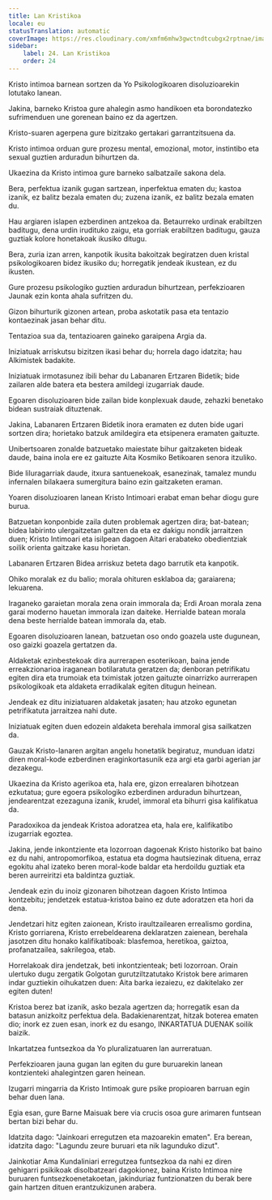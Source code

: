 ```yaml
---
title: Lan Kristikoa
locale: eu
statusTranslation: automatic
coverImage: https://res.cloudinary.com/xmfm6mhw3gwctndtcubgx2rptnae/image/upload/v1741354419/small_cover_la_gran_rebelion_28716e29d2.webp
sidebar:
    label: 24. Lan Kristikoa
    order: 24
---
```

Kristo intimoa barnean sortzen da Yo Psikologikoaren disoluzioarekin lotutako lanean.

Jakina, barneko Kristoa gure ahalegin asmo handikoen eta borondatezko sufrimenduen une gorenean baino ez da agertzen.

Kristo-suaren agerpena gure bizitzako gertakari garrantzitsuena da.

Kristo intimoa orduan gure prozesu mental, emozional, motor, instintibo eta sexual guztien arduradun bihurtzen da.

Ukaezina da Kristo intimoa gure barneko salbatzaile sakona dela.

Bera, perfektua izanik gugan sartzean, inperfektua ematen du; kastoa izanik, ez balitz bezala ematen du; zuzena izanik, ez balitz bezala ematen du.

Hau argiaren islapen ezberdinen antzekoa da. Betaurreko urdinak erabiltzen baditugu, dena urdin irudituko zaigu, eta gorriak erabiltzen baditugu, gauza guztiak kolore honetakoak ikusiko ditugu.

Bera, zuria izan arren, kanpotik ikusita bakoitzak begiratzen duen kristal psikologikoaren bidez ikusiko du; horregatik jendeak ikustean, ez du ikusten.

Gure prozesu psikologiko guztien arduradun bihurtzean, perfekzioaren Jaunak ezin konta ahala sufritzen du.

Gizon bihurturik gizonen artean, proba askotatik pasa eta tentazio kontaezinak jasan behar ditu.

Tentazioa sua da, tentazioaren gaineko garaipena Argia da.

Iniziatuak arriskutsu bizitzen ikasi behar du; horrela dago idatzita; hau Alkimistek badakite.

Iniziatuak irmotasunez ibili behar du Labanaren Ertzaren Bidetik; bide zailaren alde batera eta bestera amildegi izugarriak daude.

Egoaren disoluzioaren bide zailan bide konplexuak daude, zehazki benetako bidean sustraiak dituztenak.

Jakina, Labanaren Ertzaren Bidetik inora eramaten ez duten bide ugari sortzen dira; horietako batzuk amildegira eta etsipenera eramaten gaituzte.

Unibertsoaren zonalde batzuetako maiestate bihur gaitzaketen bideak daude, baina inola ere ez gaituzte Aita Kosmiko Betikoaren senora itzuliko.

Bide liluragarriak daude, itxura santuenekoak, esanezinak, tamalez mundu infernalen bilakaera sumergitura baino ezin gaitzaketen eraman.

Yoaren disoluzioaren lanean Kristo Intimoari erabat eman behar diogu gure burua.

Batzuetan konponbide zaila duten problemak agertzen dira; bat-batean; bidea labirinto ulergaitzetan galtzen da eta ez dakigu nondik jarraitzen duen; Kristo Intimoari eta isilpean dagoen Aitari erabateko obedientziak soilik orienta gaitzake kasu horietan.

Labanaren Ertzaren Bidea arriskuz beteta dago barrutik eta kanpotik.

Ohiko moralak ez du balio; morala ohituren esklaboa da; garaiarena; lekuarena.

Iraganeko garaietan morala zena orain immorala da; Erdi Aroan morala zena garai moderno hauetan immorala izan daiteke. Herrialde batean morala dena beste herrialde batean immorala da, etab.

Egoaren disoluzioaren lanean, batzuetan oso ondo goazela uste dugunean, oso gaizki goazela gertatzen da.

Aldaketak ezinbestekoak dira aurrerapen esoterikoan, baina jende erreakzionarioa iraganean botilaratuta geratzen da; denboran petrifikatu egiten dira eta trumoiak eta tximistak jotzen gaituzte oinarrizko aurrerapen psikologikoak eta aldaketa erradikalak egiten ditugun heinean.

Jendeak ez ditu iniziatuaren aldaketak jasaten; hau atzoko egunetan petrifikatuta jarraitzea nahi dute.

Iniziatuak egiten duen edozein aldaketa berehala immoral gisa sailkatzen da.

Gauzak Kristo-lanaren argitan angelu honetatik begiratuz, munduan idatzi diren moral-kode ezberdinen eraginkortasunik eza argi eta garbi agerian jar dezakegu.

Ukaezina da Kristo agerikoa eta, hala ere, gizon errealaren bihotzean ezkutatua; gure egoera psikologiko ezberdinen arduradun bihurtzean, jendearentzat ezezaguna izanik, krudel, immoral eta bihurri gisa kalifikatua da.

Paradoxikoa da jendeak Kristoa adoratzea eta, hala ere, kalifikatibo izugarriak egoztea.

Jakina, jende inkontziente eta lozorroan dagoenak Kristo historiko bat baino ez du nahi, antropomorfikoa, estatua eta dogma hautsiezinak dituena, erraz egokitu ahal izateko beren moral-kode baldar eta herdoildu guztiak eta beren aurreiritzi eta baldintza guztiak.

Jendeak ezin du inoiz gizonaren bihotzean dagoen Kristo Intimoa kontzebitu; jendetzek estatua-kristoa baino ez dute adoratzen eta hori da dena.

Jendetzari hitz egiten zaionean, Kristo iraultzailearen errealismo gordina, Kristo gorriarena, Kristo errebeldearena deklaratzen zaienean, berehala jasotzen ditu honako kalifikatiboak: blasfemoa, heretikoa, gaiztoa, profanatzailea, sakrilegoa, etab.

Horrelakoak dira jendetzak, beti inkontzienteak; beti lozorroan. Orain ulertuko dugu zergatik Golgotan gurutziltzatutako Kristok bere arimaren indar guztiekin oihukatzen duen: Aita barka iezaiezu, ez dakitelako zer egiten duten!

Kristoa berez bat izanik, asko bezala agertzen da; horregatik esan da batasun anizkoitz perfektua dela. Badakienarentzat, hitzak boterea ematen dio; inork ez zuen esan, inork ez du esango, INKARTATUA DUENAK soilik baizik.

Inkartatzea funtsezkoa da Yo pluralizatuaren lan aurreratuan.

Perfekzioaren jauna gugan lan egiten du gure buruarekin lanean kontzienteki ahalegintzen garen heinean.

Izugarri mingarria da Kristo Intimoak gure psike propioaren barruan egin behar duen lana.

Egia esan, gure Barne Maisuak bere via crucis osoa gure arimaren funtsean bertan bizi behar du.

Idatzita dago: "Jainkoari erregutzen eta mazoarekin ematen". Era berean, idatzita dago: "Lagundu zeure buruari eta nik lagunduko dizut".

Jainkotiar Ama Kundaliniari erregutzea funtsezkoa da nahi ez diren gehigarri psikikoak disolbatzeari dagokionez, baina Kristo Intimoa nire buruaren funtsezkoenetakoetan, jakinduriaz funtzionatzen du berak bere gain hartzen dituen erantzukizunen arabera.

